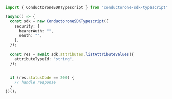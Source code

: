 ```typescript ListAttributeValues.ts
import { ConductoroneSDKTypescript } from "conductorone-sdk-typescript";

(async() => {
  const sdk = new ConductoroneSDKTypescript({
    security: {
      bearerAuth: "",
      oauth: "",
    },
  });

  const res = await sdk.attributes.listAttributeValues({
    attributeTypeId: "string",
  });


  if (res.statusCode == 200) {
    // handle response
  }
})();
```
